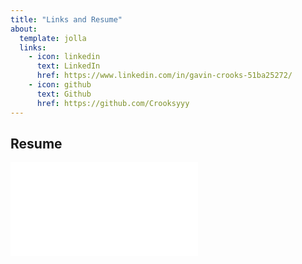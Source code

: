 ```yaml
---
title: "Links and Resume"
about:
  template: jolla
  links:
    - icon: linkedin
      text: LinkedIn
      href: https://www.linkedin.com/in/gavin-crooks-51ba25272/ 
    - icon: github
      text: Github
      href: https://github.com/Crooksyyy
---
```


## Resume 

![](Resume.pdf){fig-align="center"}
